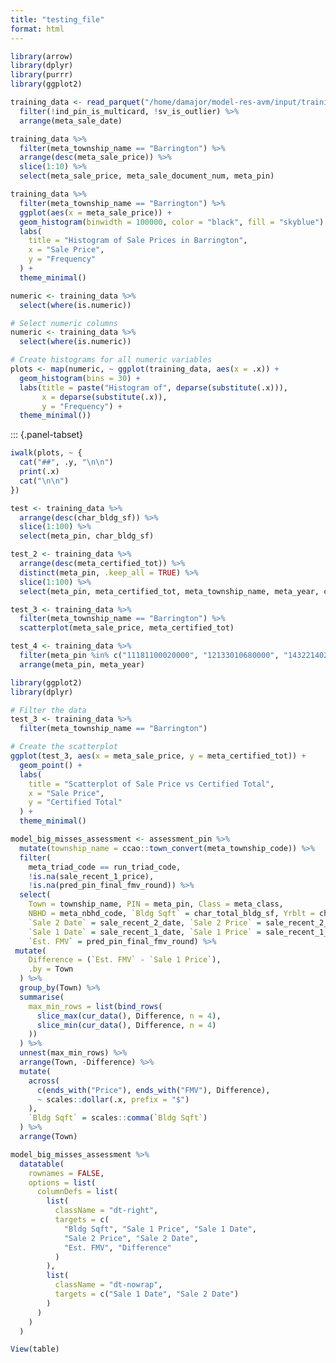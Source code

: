 ```yaml
---
title: "testing_file"
format: html
---
```


```r
library(arrow)
library(dplyr)
library(purrr)
library(ggplot2)

training_data <- read_parquet("/home/damajor/model-res-avm/input/training_data.parquet") %>%
  filter(!ind_pin_is_multicard, !sv_is_outlier) %>%
  arrange(meta_sale_date)

training_data %>%
  filter(meta_township_name == "Barrington") %>%
  arrange(desc(meta_sale_price)) %>%
  slice(1:10) %>%
  select(meta_sale_price, meta_sale_document_num, meta_pin)
```


```r
training_data %>%
  filter(meta_township_name == "Barrington") %>%
  ggplot(aes(x = meta_sale_price)) +
  geom_histogram(binwidth = 100000, color = "black", fill = "skyblue") +
  labs(
    title = "Histogram of Sale Prices in Barrington",
    x = "Sale Price",
    y = "Frequency"
  ) +
  theme_minimal()

```


```r
numeric <- training_data %>%
  select(where(is.numeric))
```

```r

# Select numeric columns
numeric <- training_data %>%
  select(where(is.numeric))

# Create histograms for all numeric variables
plots <- map(numeric, ~ ggplot(training_data, aes(x = .x)) +
  geom_histogram(bins = 30) +
  labs(title = paste("Histogram of", deparse(substitute(.x))),
       x = deparse(substitute(.x)),
       y = "Frequency") +
  theme_minimal())


```

::: {.panel-tabset}

```r
iwalk(plots, ~ {
  cat("##", .y, "\n\n")
  print(.x)
  cat("\n\n")
})
```

```r
test <- training_data %>%
  arrange(desc(char_bldg_sf)) %>%
  slice(1:100) %>%
  select(meta_pin, char_bldg_sf)

test_2 <- training_data %>%
  arrange(desc(meta_certified_tot)) %>%
  distinct(meta_pin, .keep_all = TRUE) %>%
  slice(1:100) %>%
  select(meta_pin, meta_certified_tot, meta_township_name, meta_year, char_bldg_sf, char_land_sf)
```


```r
test_3 <- training_data %>%
  filter(meta_township_name == "Barrington") %>%
  scatterplot(meta_sale_price, meta_certified_tot)
```
```r
test_4 <- training_data %>%
  filter(meta_pin %in% c("11181100020000", "12133010680000", "14322140240000", "05211000140000", "20142150160000")) %>%
  arrange(meta_pin, meta_year)


```

```r
library(ggplot2)
library(dplyr)

# Filter the data
test_3 <- training_data %>%
  filter(meta_township_name == "Barrington")

# Create the scatterplot
ggplot(test_3, aes(x = meta_sale_price, y = meta_certified_tot)) +
  geom_point() +
  labs(
    title = "Scatterplot of Sale Price vs Certified Total",
    x = "Sale Price",
    y = "Certified Total"
  ) +
  theme_minimal()

```
```r
model_big_misses_assessment <- assessment_pin %>%
  mutate(township_name = ccao::town_convert(meta_township_code)) %>%
  filter(
    meta_triad_code == run_triad_code,
    !is.na(sale_recent_1_price),
    !is.na(pred_pin_final_fmv_round)) %>%
  select(
    Town = township_name, PIN = meta_pin, Class = meta_class,
    NBHD = meta_nbhd_code, `Bldg Sqft` = char_total_bldg_sf, Yrblt = char_yrblt,
    `Sale 2 Date` = sale_recent_2_date, `Sale 2 Price` = sale_recent_2_price,
    `Sale 1 Date` = sale_recent_1_date, `Sale 1 Price` = sale_recent_1_price,
    `Est. FMV` = pred_pin_final_fmv_round) %>%
 mutate(
    Difference = (`Est. FMV` - `Sale 1 Price`),
    .by = Town
  ) %>%
  group_by(Town) %>%
  summarise(
    max_min_rows = list(bind_rows(
      slice_max(cur_data(), Difference, n = 4),
      slice_min(cur_data(), Difference, n = 4)
    ))
  ) %>%
  unnest(max_min_rows) %>% 
  arrange(Town, -Difference) %>%
  mutate(
    across(
      c(ends_with("Price"), ends_with("FMV"), Difference),
      ~ scales::dollar(.x, prefix = "$")
    ),
    `Bldg Sqft` = scales::comma(`Bldg Sqft`)
  ) %>%
  arrange(Town)

model_big_misses_assessment %>%
  datatable(
    rownames = FALSE,
    options = list(
      columnDefs = list(
        list(
          className = "dt-right",
          targets = c(
            "Bldg Sqft", "Sale 1 Price", "Sale 1 Date",
            "Sale 2 Price", "Sale 2 Date",
            "Est. FMV", "Difference"
          )
        ),
        list(
          className = "dt-nowrap",
          targets = c("Sale 1 Date", "Sale 2 Date")
        )
      )
    )
  )

View(table)
```

